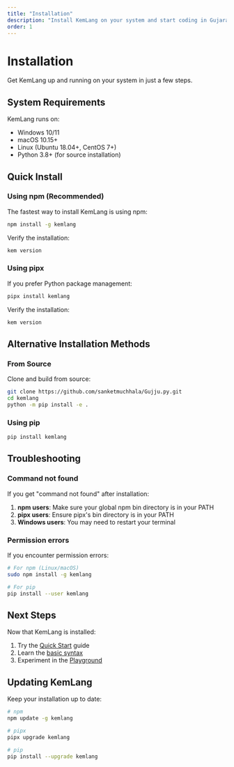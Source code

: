 ```yaml
---
title: "Installation"
description: "Install KemLang on your system and start coding in Gujarati."
order: 1
---
```


# Installation

Get KemLang up and running on your system in just a few steps.

## System Requirements

KemLang runs on:
- Windows 10/11
- macOS 10.15+
- Linux (Ubuntu 18.04+, CentOS 7+)
- Python 3.8+ (for source installation)

## Quick Install

### Using npm (Recommended)

The fastest way to install KemLang is using npm:

```bash
npm install -g kemlang
```

Verify the installation:

```bash
kem version
```

### Using pipx

If you prefer Python package management:

```bash
pipx install kemlang
```

Verify the installation:

```bash
kem version
```

## Alternative Installation Methods

### From Source

Clone and build from source:

```bash
git clone https://github.com/sanketmuchhala/Gujju.py.git
cd kemlang
python -m pip install -e .
```

### Using pip

```bash
pip install kemlang
```

## Troubleshooting

### Command not found

If you get "command not found" after installation:

1. **npm users**: Make sure your global npm bin directory is in your PATH
2. **pipx users**: Ensure pipx's bin directory is in your PATH
3. **Windows users**: You may need to restart your terminal

### Permission errors

If you encounter permission errors:

```bash
# For npm (Linux/macOS)
sudo npm install -g kemlang

# For pip
pip install --user kemlang
```

## Next Steps

Now that KemLang is installed:

1. Try the [Quick Start](/docs/quick-start) guide
2. Learn the [basic syntax](/docs/language/syntax)
3. Experiment in the [Playground](/playground)

## Updating KemLang

Keep your installation up to date:

```bash
# npm
npm update -g kemlang

# pipx
pipx upgrade kemlang

# pip
pip install --upgrade kemlang
```